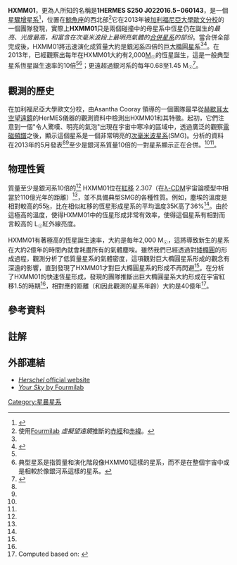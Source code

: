 {{Userspace draft|source=ArticleWizard|date=May 2013}} 
{{Infobox galaxy
| name               = HXMM01
| image              = [[File:HXMM01.jpg|250px]]
| caption            = HXMM01，快速合併中的一對星系，將看見大爆炸規模的恆星誕生。
| credit             = JPL-Caltech/UC Irvine/Keck Observatory/STScI/NRAO/SAO/ESA/NASA
| epoch              = J2000
| constellation name = 
| ra                 = {{RA|02|20|16.65}}<br />{{RA|02|20|16.58}}
| dec                = {{DEC|-06|01|41.9}}<br />{{DEC|-06|01|44.3}}
| z                  = 2.307
| h_radial_v         = 
| gal_v              = 
| dist_ly            = 
| group_cluster      = 
| type               = 
| mass               = <!-- In solar masses -->{{Val|1|e=12}}–{{val|1|e=15}}
| mass_light_ratio   = <!-- In solar units  -->{{val|3.0|e=13}}–{{val|3.4|e=13}}
| stars              = 
| appmag_v           = 
| absmag_v           = 
| size_v             = 
| notes              = 
| names              = 1HERMES S250 J022016.5−060143
| references         = <ref name=wardlow-2013>{{cite journal|title=HerMES: Candidate Gravitationally Lensed Galaxies and Lensing Statistics at Submillimeter Wavelengths|journal=The Astrophysical Journal|volume=762|issue=1|pages=59|url=http://stacks.iop.org/0004-637X/762/i=1/a=59|date=2013|doi=10.1088/0004-637x/762/1/59|issn=0004-637X|language=en|accessdate=2018-04-02|author=Julie L. Wardlow, Asantha Cooray, Francesco De Bernardis, A. Amblard, V. Arumugam, H. Aussel, A. J. Baker, M. Béthermin, R. Blundell, J. Bock, A. Boselli, C. Bridge, V. Buat, D. Burgarella, R. S. Bussmann,  A. Cabrera-Lavers, J. Calanog, J. M. Carpenter, C. M. Casey, N. Castro-Rodríguez, A. Cava, P. Chanial,  E. Chapin, S. C. Chapman, D. L. Clements, A. Conley, P. Cox, C. D. Dowell, S. Dye, S. Eales, D. Farrah,  P. Ferrero, A. Franceschini, D. T. Frayer, C. Frazer, Hai Fu, R. Gavazzi, J. Glenn, E. A. González Solares,  M. Griffin, M. A. Gurwell, A. I. Harris, E. Hatziminaoglou, R. Hopwood, A. Hyde, E. Ibar, R. J. Ivison,  S. Kim, G. Lagache, L. Levenson, L. Marchetti, G. Marsden, P. Martinez-Navajas, M. Negrello, R. Neri, H. T. Nguyen, B. O’Halloran, S. J. Oliver, A. Omont, M. J. Page, P. Panuzzo, A. Papageorgiou, C. P. Pearson,  I. Pérez-Fournon, M. Pohlen, D. Riechers, D. Rigopoulou, I. G. Roseboom, M. Rowan-Robinson, B. Schulz,  D. Scott, N. Scoville, N. Seymour, D. L. Shupe, A. J. Smith, A. Streblyanska, A. Strom, M. Symeonidis,  M. Trichas, M. Vaccari, J. D. Vieira, M. Viero, L. Wang, C. K. Xu, L. Yan, M. Zemcov}}</ref><ref name=fu-2013 />
}}
'''HXMM01'''，更為人所知的名稱是'''1HERMES S250 J022016.5−060143'''，是一個 [[星暴星系|星驟增星系]]<ref name=fu-2013>{{cite journal|url=http://www.nature.com/articles/nature12184|pages=338–341|title=The rapid assembly of an elliptical galaxy of 400 billion solar masses at a redshift of 2.3|journal=Nature|volume=498|issue=7454|issn=1476-4687|date=2013/06|language=En|accessdate=2018-04-02|doi=10.1038/nature12184|author=Hai Fu, Asantha Cooray, C. Feruglio, R. J. Ivison, D. A. Riechers, M. Gurwell, R. S. Bussmann, A. I. Harris, B. Altieri, H. Aussel, A. J. Baker, J. Bock, M. Boylan-Kolchin, C. Bridge, J. A. Calanog, C. M. Casey, A. Cava, S. C. Chapman, D. L. Clements, A. Conley, P. Cox, D. Farrah, D. Frayer, R. Hopwood, J. Jia, G. Magdis, G. Marsden, P. Martínez-Navajas, M. Negrello, R. Neri, S. J. Oliver, A. Omont, M. J. Page, I. Pérez-Fournon, B. Schulz, D. Scott, A. Smith, M. Vaccari, I. Valtchanov, J. D. Vieira, M. Viero, L. Wang, J. L. Wardlow, M. Zemcov|archive-date=2019-02-16|archive-url=https://web.archive.org/web/20190216132941/https://www.nature.com/articles/nature12184|dead-url=no}}</ref>，位置在[[鯨魚座|鯨魚座]]的西北部<ref group=note>使用[[Fourmilab|Fourmilab]] ''虛擬望遠鏡''推斷的[[赤經|赤經]]和[[赤緯|赤緯]]。</ref>它在2013年被[[加利福尼亞大學歐文分校|加利福尼亞大學歐文分校]]的一個團隊發現，實際上'''HXMM01'''只是兩個碰撞中的母星系中恆星仍在誕生的''最亮、光度最高，和富含在次毫米波段上最明亮氣體的[[合併星系|合併星系]]的部份''。當合併全部完成後，HXMM01將迅速演化成質量大約是[[銀河系|銀河系]]四倍的[[橢圓星系|巨大橢圓星系]]<ref name=fu-2013 /><ref name=phys.org-2013>{{cite news|url=http://phys.org/news/2013-05-fragile-mega-galaxy-link-history-cosmos.html|agency=phys.org|title=Fragile mega-galaxy is missing link in history of cosmos|date=May 22, 2013|author=University of California, Irvine|accessdate=2014-05-14|archive-date=2014-05-14|archive-url=https://web.archive.org/web/20140514224635/http://phys.org/news/2013-05-fragile-mega-galaxy-link-history-cosmos.html|dead-url=no}}</ref>。在2013年，已經觀察出每年在HXMM01大約有2,000[[太陽質量|M<sub>☉</sub>]]的恆星誕生，這是一般典型星系恆星誕生速率的10倍<ref name=fu-2013 /><ref group=note>典型星系是指質量和演化階段像HXMM01這樣的星系，而不是在整個宇宙中或是相較於像銀河系這樣的星系。</ref>；更遠超過銀河系的每年0.68至1.45 M<sub>☉</sub><ref name=robitaille-2010>{{cite journal|title=The Present-Day Star Formation Rate of the Milky Way Determined from Spitzer-Detected Young Stellar Objects|journal=The Astrophysical Journal Letters|volume=710|issue=1|pages=L11|url=http://stacks.iop.org/2041-8205/710/i=1/a=L11|date=2010|doi=10.1088/2041-8205/710/1/l11|issn=2041-8205|language=en|accessdate=2018-04-02|author=Thomas P. Robitaille, Barbara A. Whitney}}</ref>。

== 觀測的歷史 ==
在加利福尼亞大學歐文分校，由Asantha Cooray 領導的一個團隊最早從[[赫雪爾太空望遠鏡|赫歇耳太空望遠鏡]]的HerMES儀器的觀測資料中檢測出HXMM01和其特徵。起初，它們注意到一個"令人驚嘆、明亮的氣泡"出現在宇宙中寒冷的區域中，透過廣泛的觀察[[電磁頻譜|電磁頻譜]]之後，顯示這個星系是一個非常明亮的[[次毫米波天文學|次毫米波星系]](SMG)。分析的資料在2013年的5月發表<ref name=wardlow-2013 /><ref name=fu-2013 />至少是銀河系質量10倍的一對星系顯示正在合併。<ref name=fu-2013 /><ref name=phys.org-2013 />。

== 物理性質 ==
質量至少是銀河系10倍的<ref name=wardlow-2013 /> HXMM01位在[[紅移|紅移]] 2.307（在[[lambda-CDM|λ-CDM]]宇宙論模型中相當於110億光年的距離）<ref name=phys.org-2013 />，並不具備典型SMG的各種性質。例如，塵埃的溫度是相對較高的55[[熱力學溫標|k]]，比在相似紅移的恆星形成星系的平均溫度35K高了36%<ref name=fu-2013 />。由於這極高的溫度，使得HXMM01中的恆星形成非常有效率，使得這個星系有相對而言較高的{{val|3.2|e=13}} L<sub>☉</sub>紅外線亮度。

HXMM01有著極高的恆星誕生速率，大約是每年2,000 M<sub>☉</sub>，這將導致新生的星系在大約2億年的時間內就會耗盡所有的氣體塵埃。雖然我們已經透過對[[矮橢圓星系|矮橢圓]]的形成過程，觀測分析了低質量星系的氣體密度，這項觀對巨大橢圓星系形成的觀念有深遠的影響，直到發現了HXMM01才對巨大橢圓星系的形成不再閃避<ref name=fu-2013 />。在分析了HXMM01的快速恆星形成，發現的團隊推斷出巨大橢圓星系大約形成在宇宙紅移1.5的時期<ref name=fu-2013 />，相對應的距離（和因此觀測的星系年齡）大約是40億年<ref group=note>Computed based on: {{cite journal|url=http://iopscience.iop.org/article/10.1086/510102|pages=1711–1715|title=A Cosmology Calculator for the World Wide Web|journal=Publications of the Astronomical Society of the Pacific|volume=118|issue=850|issn=1538-3873|date=2006-12-13|language=en|accessdate=2018-04-02|doi=10.1086/510102|author=E. L. Wright|archive-date=2018-07-02|archive-url=https://web.archive.org/web/20180702225033/http://iopscience.iop.org/article/10.1086/510102|dead-url=no}}</ref>。

== 參考資料 ==
<!--- See http://en.wikipedia.org/wiki/Wikipedia:Footnotes on how to create references using <ref></ref> tags which will then appear here automatically -->
{{reflist|2}}

== 註解 ==
{{reflist|group=note}}

== 外部連結 ==
* [http://sci.esa.int/science-e/www/area/index.cfm?fareaid=16 ''Herschel'' official website]{{Wayback|url=http://sci.esa.int/science-e/www/area/index.cfm?fareaid=16 |date=20130522195953 }}
* [http://www.fourmilab.ch/yoursky/ ''Your Sky'' by Fourmilab]{{Wayback|url=http://www.fourmilab.ch/yoursky/ |date=20151205095831 }}

<!--- Categories --->

[[Category:星暴星系|Category:星暴星系]]